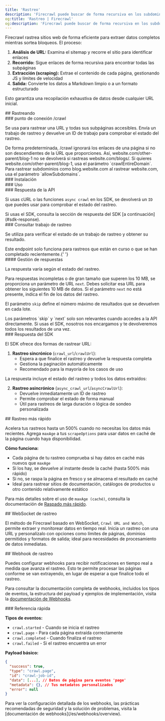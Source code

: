 ```yaml
---
title: 'Rastreo'
description: 'Firecrawl puede buscar de forma recursiva en los subdominios de una URL y recopilar su contenido'
og:title: 'Rastreo | Firecrawl'
og:description: 'Firecrawl puede buscar de forma recursiva en los subdominios de una URL y recopilar su contenido'
---
```



Firecrawl rastrea sitios web de forma eficiente para extraer datos completos mientras sortea bloqueos. El proceso:

1. **Análisis de URL:** Examina el sitemap y recorre el sitio para identificar enlaces
2. **Recorrido:** Sigue enlaces de forma recursiva para encontrar todas las subpáginas
3. **Extracción (scraping):** Extrae el contenido de cada página, gestionando JS y límites de velocidad
4. **Salida:** Convierte los datos a Markdown limpio o a un formato estructurado

Esto garantiza una recopilación exhaustiva de datos desde cualquier URL inicial.

<div id="crawling">
  ## Rastreando
</div>

<div id="crawl-endpoint">
  ### punto de conexión /crawl
</div>

Se usa para rastrear una URL y todas sus subpáginas accesibles. Envía un trabajo de rastreo y devuelve un ID de trabajo para comprobar el estado del rastreo.

<Warning>
  De forma predeterminada, /crawl ignorará los enlaces de una página si no son descendientes de
  la URL que proporciones. Así, website.com/other-parent/blog-1 no se
  devolverá si rastreas website.com/blogs/. Si quieres
  website.com/other-parent/blog-1, usa el parámetro `crawlEntireDomain`. Para
  rastrear subdominios como blog.website.com al rastrear website.com, usa el
  parámetro `allowSubdomains`.
</Warning>

<div id="installation">
  ### Instalación
</div>

<CodeGroup>
  <InstallationPython />

  <InstallationNode />

  <InstallationGo />

  <InstallationRust />
</CodeGroup>

<div id="usage">
  ### Uso
</div>

<CodeGroup>
  <CrawlPython />

  <CrawlNode />

  <CrawlGo />

  <CrawlRust />

  <CrawlCURL />
</CodeGroup>

<div id="api-response">
  ### Respuesta de la API
</div>

Si usas cURL o las funciones `async crawl` en los SDK, se devolverá un `ID` que puedes usar para comprobar el estado del rastreo.

<Note>
  Si usas el SDK, consulta la sección de respuesta del SDK
  [a continuación](#sdk-response).
</Note>

<AsyncCrawlOutput />

<div id="check-crawl-job">
  ### Consultar trabajo de rastreo
</div>

Se utiliza para verificar el estado de un trabajo de rastreo y obtener su resultado.

<Note>
  Este endpoint solo funciona para rastreos que están en curso o que se han
  completado recientemente.{' '}
</Note>

<CodeGroup>
  <CheckCrawlJobPython />

  <CheckCrawlJobNode />

  <CheckCrawlJobGo />

  <CheckCrawlJobRust />

  <CheckCrawlJobCURL />
</CodeGroup>

<div id="response-handling">
  #### Gestión de respuestas
</div>

La respuesta varía según el estado del rastreo.

Para respuestas incompletas o de gran tamaño que superen los 10 MB, se proporciona un parámetro de URL `next`. Debes solicitar esa URL para obtener los siguientes 10 MB de datos. Si el parámetro `next` no está presente, indica el fin de los datos del rastreo.

El parámetro `skip` define el número máximo de resultados que se devuelven en cada lote.

<Info>
  Los parámetros `skip` y `next` solo son relevantes cuando accedes a la API directamente.
  Si usas el SDK, nosotros nos encargamos y te devolveremos todos los
  resultados de una vez.
</Info>

<CodeGroup>
  <CheckCrawlJobOutputScraping />

  <CheckCrawlJobOutputCompleted />
</CodeGroup>

<div id="sdk-response">
  ### Respuesta del SDK
</div>

El SDK ofrece dos formas de rastrear URL:

1. **Rastreo sincrónico** (`crawl_url`/`crawlUrl`):
   * Espera a que finalice el rastreo y devuelve la respuesta completa
   * Gestiona la paginación automáticamente
   * Recomendado para la mayoría de los casos de uso

<CodeGroup>
  <PythonCrawlExample />

  <NodeCrawlExample />
</CodeGroup>

La respuesta incluye el estado del rastreo y todos los datos extraídos:

<CodeGroup>
  <PythonCrawlExampleResponse />

  <NodeCrawlExampleResponse />
</CodeGroup>

2. **Rastreo asincrónico** (`async_crawl_url`/`asyncCrawlUrl`):
   * Devuelve inmediatamente un ID de rastreo
   * Permite comprobar el estado de forma manual
   * Útil para rastreos de larga duración o lógica de sondeo personalizada

<CodeGroup>
  <AsyncCrawlPython />

  <AsyncCrawlNode />
</CodeGroup>

<div id="faster-crawling">
  ## Rastreo más rápido
</div>

Acelera tus rastreos hasta un 500% cuando no necesitas los datos más recientes. Agrega `maxAge` a tus `scrapeOptions` para usar datos en caché de la página cuando haya disponibilidad.

<CodeGroup>
  <FastCrawlPython />

  <FastCrawlNode />

  <FastCrawlGo />

  <FastCrawlRust />

  <FastCrawlCURL />
</CodeGroup>

**Cómo funciona:**

* Cada página de tu rastreo comprueba si hay datos en caché más nuevos que `maxAge`
* Si los hay, se devuelve al instante desde la caché (hasta 500% más rápido)
* Si no, se raspa la página en fresco y se almacena el resultado en caché
* Ideal para rastrear sitios de documentación, catálogos de productos u otro contenido relativamente estático

Para más detalles sobre el uso de `maxAge (caché)`, consulta la documentación de [Raspado más rápido](/es/features/fast-scraping).

<div id="crawl-websocket">
  ## WebSocket de rastreo
</div>

El método de Firecrawl basado en WebSocket, `Crawl URL and Watch`, permite extraer y monitorear datos en tiempo real. Inicia un rastreo con una URL y personalízalo con opciones como límites de páginas, dominios permitidos y formatos de salida; ideal para necesidades de procesamiento de datos inmediatas.

<CodeGroup>
  <CrawlWebSocketPython />

  <CrawlWebSocketNode />
</CodeGroup>

<div id="crawl-webhook">
  ## Webhook de rastreo
</div>

Puedes configurar webhooks para recibir notificaciones en tiempo real a medida que avanza el rastreo. Esto te permite procesar las páginas conforme se van extrayendo, en lugar de esperar a que finalice todo el rastreo.

<CrawlWebhookCURL />

Para consultar la documentación completa de webhooks, incluidos los tipos de eventos, la estructura del payload y ejemplos de implementación, visita la [documentación de Webhooks](/es/webhooks/overview).

<div id="quick-reference">
  ### Referencia rápida
</div>

**Tipos de eventos:**

* `crawl.started` - Cuando se inicia el rastreo
* `crawl.page` - Para cada página extraída correctamente
* `crawl.completed` - Cuando finaliza el rastreo
* `crawl.failed` - Si el rastreo encuentra un error

**Payload básico:**

```json
{
  "success": true,
  "type": "crawl.page",
  "id": "crawl-job-id",
  "data": [...], // Datos de página para eventos 'page'
  "metadata": {}, // Tus metadatos personalizados
  "error": null
}
```

<Note>
  Para ver la configuración detallada de los webhooks, las prácticas recomendadas de seguridad y la solución de problemas, visita la [documentación de webhooks](/es/webhooks/overview).
</Note>
